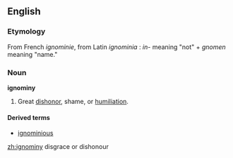 ==English==

=== Etymology ===
From French ''ignominie'', from Latin ''ignominia'' : ''in''- meaning "not" + ''gnomen'' meaning "name."

=== Noun ===
'''ignominy'''
#Great [[dishonor]], shame, or [[humiliation]].

====Derived terms====
*[[ignominious]]

[[zh:ignominy]]
disgrace or dishonour